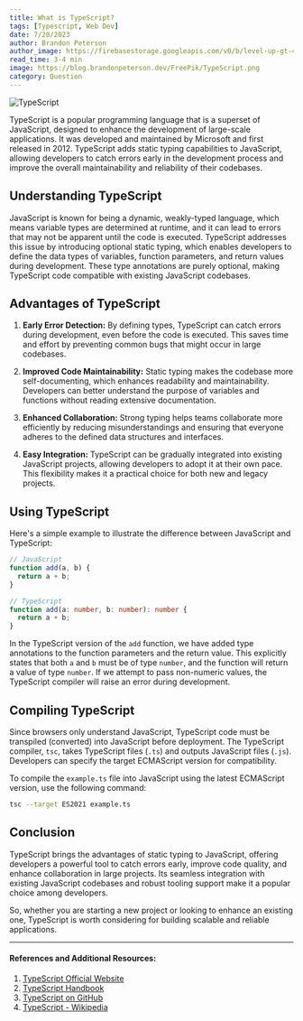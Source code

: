 ```yaml
---
title: What is TypeScript?
tags: [Typescript, Web Dev]
date: 7/20/2023
author: Brandon Peterson
author_image: https://firebasestorage.googleapis.com/v0/b/level-up-gt-479b6.appspot.com/o/Brandon.webp?alt=media&token=f7cd367f-40c0-4237-87f2-b8ec11dcf411
read_time: 3-4 min
image: https://blog.brandonpeterson.dev/FreePik/TypeScript.png
category: Question
---
```


![TypeScript](https://blog.brandonpeterson.dev/FreePik/TypeScript.png)

TypeScript is a popular programming language that is a superset of JavaScript, designed to enhance the development of large-scale applications. It was developed and maintained by Microsoft and first released in 2012. TypeScript adds static typing capabilities to JavaScript, allowing developers to catch errors early in the development process and improve the overall maintainability and reliability of their codebases.

## Understanding TypeScript

JavaScript is known for being a dynamic, weakly-typed language, which means variable types are determined at runtime, and it can lead to errors that may not be apparent until the code is executed. TypeScript addresses this issue by introducing optional static typing, which enables developers to define the data types of variables, function parameters, and return values during development. These type annotations are purely optional, making TypeScript code compatible with existing JavaScript codebases.

## Advantages of TypeScript

1. **Early Error Detection:** By defining types, TypeScript can catch errors during development, even before the code is executed. This saves time and effort by preventing common bugs that might occur in large codebases.

2. **Improved Code Maintainability:** Static typing makes the codebase more self-documenting, which enhances readability and maintainability. Developers can better understand the purpose of variables and functions without reading extensive documentation.

3. **Enhanced Collaboration:** Strong typing helps teams collaborate more efficiently by reducing misunderstandings and ensuring that everyone adheres to the defined data structures and interfaces.

4. **Easy Integration:** TypeScript can be gradually integrated into existing JavaScript projects, allowing developers to adopt it at their own pace. This flexibility makes it a practical choice for both new and legacy projects.

## Using TypeScript

Here's a simple example to illustrate the difference between JavaScript and TypeScript:

```typescript
// JavaScript
function add(a, b) {
  return a + b;
}

// TypeScript
function add(a: number, b: number): number {
  return a + b;
}
```

In the TypeScript version of the `add` function, we have added type annotations to the function parameters and the return value. This explicitly states that both `a` and `b` must be of type `number`, and the function will return a value of type `number`. If we attempt to pass non-numeric values, the TypeScript compiler will raise an error during development.

## Compiling TypeScript

Since browsers only understand JavaScript, TypeScript code must be transpiled (converted) into JavaScript before deployment. The TypeScript compiler, `tsc`, takes TypeScript files (`.ts`) and outputs JavaScript files (`.js`). Developers can specify the target ECMAScript version for compatibility.

To compile the `example.ts` file into JavaScript using the latest ECMAScript version, use the following command:

```bash
tsc --target ES2021 example.ts
```

## Conclusion

TypeScript brings the advantages of static typing to JavaScript, offering developers a powerful tool to catch errors early, improve code quality, and enhance collaboration in large projects. Its seamless integration with existing JavaScript codebases and robust tooling support make it a popular choice among developers.

So, whether you are starting a new project or looking to enhance an existing one, TypeScript is worth considering for building scalable and reliable applications.

---

#### References and Additional Resources:

1. [TypeScript Official Website](https://www.typescriptlang.org/)
2. [TypeScript Handbook](https://www.typescriptlang.org/docs/handbook/intro.html)
3. [TypeScript on GitHub](https://github.com/microsoft/TypeScript)
4. [TypeScript - Wikipedia](https://en.wikipedia.org/wiki/TypeScript)

